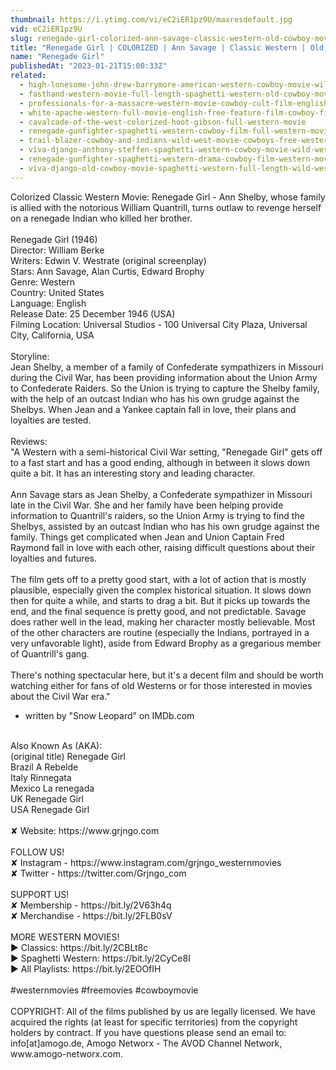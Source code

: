 ```yaml
---
thumbnail: https://i.ytimg.com/vi/eC2iER1pz9U/maxresdefault.jpg
vid: eC2iER1pz9U
slug: renegade-girl-colorized-ann-savage-classic-western-old-cowboy-movie
title: "Renegade Girl | COLORIZED | Ann Savage | Classic Western | Old Cowboy Movie"
name: "Renegade Girl"
publishedAt: "2023-01-21T15:00:33Z"
related:
  - high-lonesome-john-drew-barrymore-american-western-cowboy-movie-wild-west-english
  - fasthand-western-movie-full-length-spaghetti-western-old-cowboy-movie-wild-west
  - professionals-for-a-massacre-western-movie-cowboy-cult-film-english-free-full-movie
  - white-apache-western-full-movie-english-free-feature-film-cowboy-film
  - cavalcade-of-the-west-colorized-hoot-gibson-full-western-movie
  - renegade-gunfighter-spaghetti-western-cowboy-film-full-western-movie
  - trail-blazer-cowboy-and-indians-wild-west-movie-cowboys-free-western-english
  - viva-django-anthony-steffen-spaghetti-western-cowboy-movie-wild-west-english
  - renegade-gunfighter-spaghetti-western-drama-cowboy-film-western-movie
  - viva-django-old-cowboy-movie-spaghetti-western-full-length-wild-west-full-movies
---
```


Colorized Classic Western Movie: Renegade Girl - Ann Shelby, whose family is allied with the notorious William Quantrill, turns outlaw to revenge herself on a renegade Indian who killed her brother.<br />
<br />
Renegade Girl (1946)<br />
Director: William Berke<br />
Writers: Edwin V. Westrate (original screenplay)<br />
Stars: Ann Savage, Alan Curtis, Edward Brophy<br />
Genre: Western<br />
Country: United States<br />
Language: English<br />
Release Date: 25 December 1946 (USA)<br />
Filming Location: Universal Studios - 100 Universal City Plaza, Universal City, California, USA<br />
<br />
Storyline:<br />
Jean Shelby, a member of a family of Confederate sympathizers in Missouri during the Civil War, has been providing information about the Union Army to Confederate Raiders. So the Union is trying to capture the Shelby family, with the help of an outcast Indian who has his own grudge against the Shelbys. When Jean and a Yankee captain fall in love, their plans and loyalties are tested.<br />
<br />
Reviews:<br />
"A Western with a semi-historical Civil War setting, "Renegade Girl" gets off to a fast start and has a good ending, although in between it slows down quite a bit. It has an interesting story and leading character.<br />
<br />
Ann Savage stars as Jean Shelby, a Confederate sympathizer in Missouri late in the Civil War. She and her family have been helping provide information to Quantrill's raiders, so the Union Army is trying to find the Shelbys, assisted by an outcast Indian who has his own grudge against the family. Things get complicated when Jean and Union Captain Fred Raymond fall in love with each other, raising difficult questions about their loyalties and futures.<br />
<br />
The film gets off to a pretty good start, with a lot of action that is mostly plausible, especially given the complex historical situation. It slows down then for quite a while, and starts to drag a bit. But it picks up towards the end, and the final sequence is pretty good, and not predictable. Savage does rather well in the lead, making her character mostly believable. Most of the other characters are routine (especially the Indians, portrayed in a very unfavorable light), aside from Edward Brophy as a gregarious member of Quantrill's gang.<br />
<br />
There's nothing spectacular here, but it's a decent film and should be worth watching either for fans of old Westerns or for those interested in movies about the Civil War era."<br />
- written by "Snow Leopard" on IMDb.com<br />
<br />
Also Known As (AKA):<br />
(original title) Renegade Girl<br />
Brazil A Rebelde<br />
Italy Rinnegata<br />
Mexico La renegada<br />
UK Renegade Girl<br />
USA Renegade Girl<br />
<br />
✘ Website: https://www.grjngo.com<br />
<br />
FOLLOW US!<br />
✘ Instagram - https://www.instagram.com/grjngo_westernmovies<br />
✘ Twitter - https://twitter.com/Grjngo_com<br />
<br />
SUPPORT US!<br />
✘ Membership - https://bit.ly/2V63h4q<br />
✘ Merchandise - https://bit.ly/2FLB0sV<br />
<br />
MORE WESTERN MOVIES! <br />
► Classics: https://bit.ly/2CBLt8c <br />
► Spaghetti Western: https://bit.ly/2CyCe8I <br />
► All Playlists: https://bit.ly/2EOOfIH <br />
<br />
#westernmovies #freemovies #cowboymovie<br />
<br />
COPYRIGHT: All of the films published by us are legally licensed. We have acquired the rights (at least for specific territories) from the copyright holders by contract. If you have questions please send an email to: info[at]amogo.de, Amogo Networx - The AVOD Channel Network, www.amogo-networx.com.